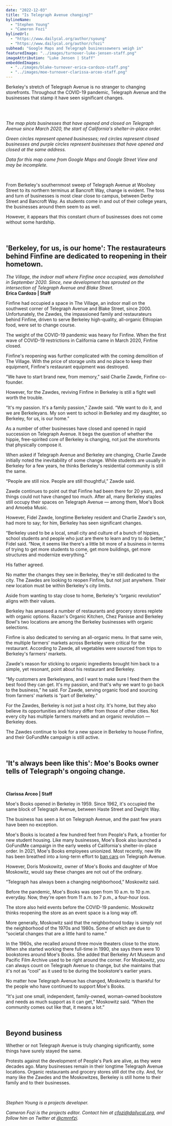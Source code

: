 ```yaml
---
date: "2022-12-03"
title: "Is Telegraph Avenue changing?"
bylineName:
  - "Stephen Young"
  - "Cameron Fozi"
bylineUrl:
  - "https://www.dailycal.org/author/syoung"
  - "https://www.dailycal.org/author/cfozi"
subhead: "Google Maps and Telegraph businessowners weigh in"
featuredImage: "../images/turnover-luke-jensen-staff.png"
imageAttribution: "Luke Jensen | Staff"
embeddedImages:
  - "../images/blake-turnover-erica-cardozo-staff.png"
  - "../images/moe-turnover-clarissa-arceo-staff.png"
---
```



Berkeley's stretch of Telegraph Avenue is no stranger to changing storefronts. Throughout the COVID-19 pandemic, Telegraph Avenue and the businesses that stamp it have seen significant changes.

<br />

<TurnoverMap />

<br />

_The map plots businesses that have opened and closed on Telegraph Avenue since March 2020, the start of California's shelter-in-place order._

_Green circles represent opened businesses; red circles represent closed businesses and purple circles represent businesses that have opened and closed at the same address._

_Data for this map come from Google Maps and Google Street View and may be incomplete._

<br />

From Berkeley's southernmost sweep of Telegraph Avenue at Woolsey Street to its northern terminus at Bancroft Way, change is evident. The toss and turn of businesses is most clear close to campus, between Derby Street and Bancroft Way. As students come in and out of their college years, the businesses around them seem to as well.

However, it appears that this constant churn of businesses does not come without some hardship.

<br />

## 'Berkeley, for us, is our home': The restaurateurs behind Finfine are dedicated to reopening in their hometown.

<GatsbyImage
  alt="Southwest corner of the intersection of Telegraph Avenue and Blake Street in Berkeley, where new development has sprouted since the demolition of The Village. The image contains a gray and black building under clear blue skies and surrounded by leafless trees."
  image={getImage(props.localImages[0])}
/>
<body>
  <em>
    The Village, the indoor mall where Finfine once occupied, was demolished in
    September 2020. Since, new development has sprouted on the intersection of
    Telegraph Avenue and Blake Street.
  </em>
  <br />
  <b>Erica Cardozo | Staff</b>
</body>

<br />

Finfine had occupied a space in The Village, an indoor mall on the southwest corner of Telegraph Avenue and Blake Street, since 2000. Unfortunately, the Zawdes, the impassioned family and restaurateurs behind Finfine, driven to serve Berkeley high-quality, all-organic Ethiopian food, were set to change course.

The weight of the COVID-19 pandemic was heavy for Finfine. When the first wave of COVID-19 restrictions in California came in March 2020, Finfine closed.

Finfine's reopening was further complicated with the coming demolition of The Village. With the price of storage units and no place to keep their equipment, Finfine's restaurant equipment was destroyed.

“We have to start brand new, from memory,” said Charlie Zawde, Finfine co-founder.

However, for the Zawdes, reviving Finfine in Berkeley is still a fight well worth the trouble.

“It's my passion. It's a family passion,” Zawde said. “We want to do it, and we are Berkeleyans. My son went to school in Berkeley and my daughter, so Berkeley, for us, is our home.”

As a number of other businesses have closed and opened in rapid succession on Telegraph Avenue. It begs the question of whether the hippie, free-spirited core of Berkeley is changing, not just the storefronts that physically compose it.

When asked if Telegraph Avenue and Berkeley are changing, Charlie Zawde initially noted the inevitability of some change. While students are usually in Berkeley for a few years, he thinks Berkeley's residential community is still the same.

“People are still nice. People are still thoughtful,” Zawde said.

Zawde continues to point out that Finfine had been there for 20 years, and things could not have changed too much. After all, many Berkeley staples still occupy their spaces on Telegraph Avenue — among them, Moe's Book and Amoeba Music.

However, Fidel Zawde, longtime Berkeley resident and Charlie Zawde's son, had more to say; for him, Berkeley has seen significant changes.

“Berkeley used to be a local, small city and culture of a bunch of hippies, school students and people who just are there to learn and try to do better,” Fidel said. “Now, it seems like there's a little bit more of a business in terms of trying to get more students to come, get more buildings, get more structures and modernize everything.”

His father agreed.

No matter the changes they see in Berkeley, they're still dedicated to the city. The Zawdes are looking to reopen Finfine, but not just anywhere. Their new location must be within Berkeley's city limits.

Aside from wanting to stay close to home, Berkeley's “organic revolution” aligns with their values.

Berkeley has amassed a number of restaurants and grocery stores replete with organic options. Razan's Organic Kitchen, Chez Panisse and Berkeley Bowl's two locations are among the Berkeley businesses with organic selections.

Finfine is also dedicated to serving an all-organic menu. In that same vein, the multiple farmers' markets across Berkeley were critical for the restaurant. According to Zawde, all vegetables were sourced from trips to Berkeley's farmers' markets.

Zawde's reason for sticking to organic ingredients brought him back to a simple, yet resonant, point about his restaurant and Berkeley.

“My customers are Berkeleyans, and I want to make sure I feed them the best food they can get. It's my passion, and that's why we want to go back to the business,” he said. For Zawde, serving organic food and sourcing from farmers' markets is “part of Berkeley.”

For the Zawdes, Berkeley is not just a host city. It's home, but they also believe its opportunities and history differ from those of other cities. Not every city has multiple farmers markets and an organic revolution — Berkeley does.

The Zawdes continue to look for a new space in Berkeley to house Finfine, and their GoFundMe campaign is still active.

<br />

## 'It's always been like this': Moe's Books owner tells of Telegraph's ongoing change.

<GatsbyImage
  alt="In front of Moe's Book's Telegraph Avenue location, two signs are propped on each side of the store front. The identical signs have three sections of text. In all capital letters, the first section reads: Moe's. Also in capital letters, the second section reads: four floors of book. In smaller, title case text, the third section reads Moe's address: 2476 Telegraph Ave."
  image={getImage(props.localImages[1])}
/>
<br />

<body>
  <b>Clarissa Arceo | Staff</b>
</body>

<br />

Moe's Books opened in Berkeley in 1959. Since 1962, it's occupied the same block of Telegraph Avenue, between Haste Street and Dwight Way.

The business has seen a lot on Telegraph Avenue, and the past few years have been no exception.

Moe's Books is located a few hundred feet from People's Park, a frontier for new student housing. Like many businesses, Moe's Book also launched a GoFundMe campaign in the early weeks of California's shelter-in-place order. In 2021, Moe's Books employees unionized. Most recently, new life has been breathed into a long-term effort to <a href="https://www.dailycal.org/2022/03/14/telegraph-for-people-holds-rally-in-support-of-car-free-telegraph-avenue" target="_blank">ban cars</a> on Telegraph Avenue.

However, Doris Moskowitz, owner of Moe's Books and daughter of Moe Moskowitz, would say these changes are not out of the ordinary.

“Telegraph has always been a changing neighborhood,” Moskowitz said.

Before the pandemic, Moe's Books was open from 10 a.m. to 10 p.m. everyday. Now, they're open from 11 a.m. to 7 p.m., a four-hour loss.

The store also held events before the COVID-19 pandemic. Moskowitz thinks reopening the store as an event space is a long way off.

More generally, Moskowitz said that the neighborhood today is simply not the neighborhood of the 1970s and 1980s. Some of which are due to “societal changes that are a little hard to name.”

In the 1960s, she recalled around three movie theaters close to the store. When she started working there full-time in 1990, she says there were 10 bookstores around Moe's Books. She added that Berkeley Art Museum and Pacific Film Archive used to be right around the corner. For Moskowitz, you can always count on Telegraph Avenue to change, but she maintains that it's not as “cool” as it used to be during the bookstore's earlier years.

No matter how Telegraph Avenue has changed, Moskowitz is thankful for the people who have continued to support Moe's Books.

“It's just one small, independent, family-owned, woman-owned bookstore and needs as much support as it can get,” Moskowitz said. “When the community comes out like that, it means a lot.”

<br />

## Beyond business

Whether or not Telegraph Avenue is truly changing significantly, some things have surely stayed the same.

Protests against the development of People's Park are alive, as they were decades ago. Many businesses remain in their longtime Telegraph Avenue locations. Organic restaurants and grocery stores still dot the city. And, for many like the Zawdes and the Moskowitzes, Berkeley is still home to their family and to their businesses.

<br />

_Stephen Young is a projects developer._

_Cameron Fozi is the projects editor. Contact him at [cfozi@dailycal.org](mailto:cfozi@dailycal.org), and follow him on Twitter at <a href="https://twitter.com/cmrnfzi" target="_blank">@cmrnfzi</a>._
